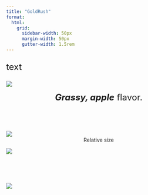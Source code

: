 ```yaml
---
title: "GoldRush"
format:
  html: 
    grid:
      sidebar-width: 50px
      margin-width: 50px
      gutter-width: 1.5rem
---
```


:::{style="font-size: x-large;"}
text
:::

::: grid
::: g-col-5

![](img/transparentapples/GOLDRUSH-crop.png)

:::{style="font-size: x-large;"}
<center><i><b>Grassy, apple</b></i> flavor.</center><br>
:::

![](img/GOLDRUSH-crop.jpg)
<center>Relative size</center>

:::

::: g-col-5

![](img/websitefigs/Apple_Gold Rush.svg)

<br><br><br>

![](img/flavfigs/flavor_plot_Gold Rush.svg)

:::
:::


  


  